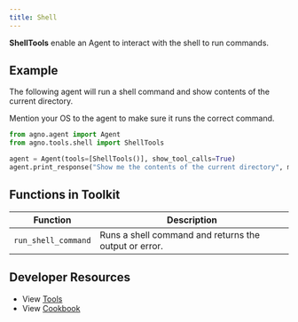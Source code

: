 ```yaml
---
title: Shell
---
```


**ShellTools** enable an Agent to interact with the shell to run commands.

## Example

The following agent will run a shell command and show contents of the current directory.

<Note>Mention your OS to the agent to make sure it runs the correct command.</Note>

```python cookbook/agent_concepts/tools/shell_tools.py
from agno.agent import Agent
from agno.tools.shell import ShellTools

agent = Agent(tools=[ShellTools()], show_tool_calls=True)
agent.print_response("Show me the contents of the current directory", markdown=True)
```

## Functions in Toolkit

| Function            | Description                                           |
| ------------------- | ----------------------------------------------------- |
| `run_shell_command` | Runs a shell command and returns the output or error. |

## Developer Resources

- View [Tools](https://github.com/agno-agi/agno/blob/main/libs/agno/agno/tools/shell.py)
- View [Cookbook](https://github.com/agno-agi/agno/blob/main/cookbook/agent_concepts/tools/shell_tools.py)
